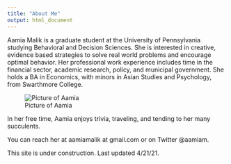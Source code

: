 ```yaml
---
title: "About Me"
output: html_document
---
```

Aamia Malik is a graduate student at the University of Pennsylvania studying Behavioral and Decision Sciences. She is interested in creative, evidence based strategies to solve real world problems and encourage optimal behavior. Her professional work experience includes time in the financial sector, academic research, policy, and municipal government. She holds a BA in Economics, with minors in Asian Studies and Psychology, from Swarthmore College. 

![Picture of Aamia](Malik Headshot.png)

In her free time, Aamia enjoys trivia, traveling, and tending to her many succulents. 

You can reach her at aamiamalik at gmail.com or on Twitter @aamiam.

This site is under construction. Last updated 4/21/21.

